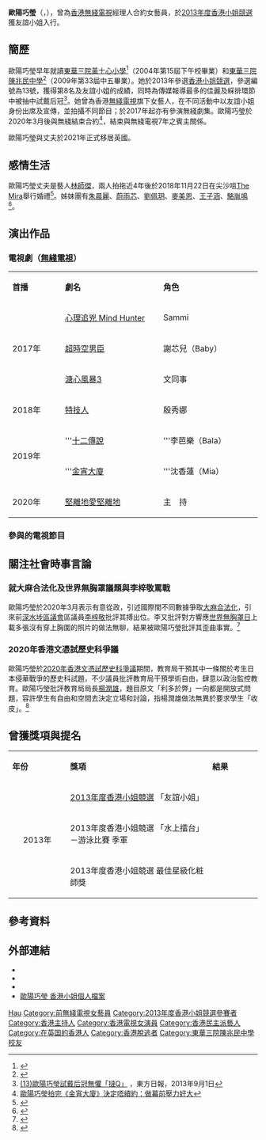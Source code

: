 {{藝人
| 姓名 = 歐陽巧瑩
| 类型 = 女藝人
| 圖片 =
| 圖片尺寸 =
| 英文名 = Tammy
| 綽號 = TamTam、阿Tam
| 國籍 = {{BNO}} {{CNHK}}    
| 籍貫 = 
| 出生日期 = {{Birth date and age|1992|10|26}}
| 出生地點 = {{HKG-1959}}
| 居住地 = {{GBR}}<ref>{{cite news|url=https://www.instagram.com/p/CXIlIjkl6Pd/|title=林師傑移居英國兩個月 計劃開農場︰希望經營B&B招待你哋|date=2021-12-06|accessdate=2021-12-06|publisher=娛壹}}</ref><ref>{{cite news|url=https://www.am730.com.hk/news/%E5%A8%9B%E6%A8%82/%E6%9E%97%E5%B8%AB%E5%82%91%E7%A7%BB%E5%B1%85%E8%8B%B1%E5%9C%8B%E7%9B%AE%E6%A8%99%E9%96%8B%E8%BE%B2%E5%A0%B4%EF%B8%B0-%E5%B8%8C%E6%9C%9B%E9%A6%99%E6%B8%AF%E4%BA%BA%E5%94%94%E5%86%8D%E5%8F%97%E4%B8%80%E5%80%8B%E5%9C%B0%E6%96%B9%E9%99%90%E5%88%B6-296000|title=林師傑移居英國 目標開農場|date=2021-12-06|accessdate=2021-12-06|publisher=am730|archive-date=2021-12-06|archive-url=https://web.archive.org/web/20211206105935/https://www.am730.com.hk/news/%E5%A8%9B%E6%A8%82/%E6%9E%97%E5%B8%AB%E5%82%91%E7%A7%BB%E5%B1%85%E8%8B%B1%E5%9C%8B%E7%9B%AE%E6%A8%99%E9%96%8B%E8%BE%B2%E5%A0%B4%EF%B8%B0-%E5%B8%8C%E6%9C%9B%E9%A6%99%E6%B8%AF%E4%BA%BA%E5%94%94%E5%86%8D%E5%8F%97%E4%B8%80%E5%80%8B%E5%9C%B0%E6%96%B9%E9%99%90%E5%88%B6-296000|dead-url=no}}</ref>
| 逝世日期 =  
| 逝世地點 = 
| 職業 = 演員、主持、製作人
| 親屬 = 妹：歐陽巧霖<br>{{Birth date and age|1996|2|5}}
| 配偶 = {{marriage|[[林師傑|林師傑]]|2018年11月22日}}<ref name=林師傑娶咪神歐陽巧瑩/>
| 語言 = 粵語、英語、國語
| 教育程度 = [[香港浸會大學|香港浸會大學]][[副學士|副學士]]
| 母校 = [[東華三院黃士心小學|東華三院黃士心小學]]<br>[[東華三院陳兆民中學|東華三院陳兆民中學]]
| 宗教信仰 =
| 活躍年代 = 2013年至今
| 經紀公司 = [[TVB|TVB]]（2013年－2020年）
| 獎項 = [[2013年度香港小姐競選|2013年度香港小姐競選]]友誼小姐、水上擂台─游泳比賽 季軍、最佳星級化粧師獎
}}

'''歐陽巧瑩'''（{{lang-en|'''Ou-Yang Hau Ying'''}}，{{bd|1992年|10月26日}}），曾為[[香港|香港]][[電視廣播有限公司|無綫電視]]經理人合約女藝員，於[[2013年度香港小姐競選|2013年度香港小姐競選]]獲友誼小姐入行。

==簡歷==
歐陽巧瑩早年就讀[[東華三院黃士心小學|東華三院黃士心小學]]<ref name="詩意無限">{{Cite web |url=http://www2.hkedcity.net/sch_files/a/wpm/wpm-cwriter/public_html/mag/mag6.pdf |title=東華三院黃士心小學《寫作靈感新天地》第6期〈詩意無限〉，2003年4月 |access-date=2018-09-05 |archive-url=https://web.archive.org/web/20090509164527/http://www2.hkedcity.net/sch_files/a/wpm/wpm-cwriter/public_html/mag/mag6.pdf |archive-date=2009-05-09 |dead-url=yes }}</ref>（2004年第15屆下午校畢業）和[[東華三院陳兆民中學|東華三院陳兆民中學]]<ref name="學校報告">{{Cite web |url=http://www.twghczm.edu.hk:82/common/plans_and_reports/asr2007_2008.pdf |title=東華三院陳兆民中學學校報告（2007/08），第9頁，2007年/2008年 |access-date=2018-09-05 |archive-url=https://web.archive.org/web/20180905175633/http://www.twghczm.edu.hk:82/common/plans_and_reports/asr2007_2008.pdf |archive-date=2018-09-05 |dead-url=yes }}</ref>（2009年第33屆中五畢業）。她於2013年參選[[香港小姐競選|香港小姐競選]]，參選編號為13號，獲得第8名及友誼小姐的成績，同時為傳媒報導最多的佳麗及綵排環節中被抽中試戴后冠<ref name="東方日報">[http://orientaldaily.on.cc/cnt/entertainment/20130901/00282_003.html (13)歐陽巧瑩試戴后冠無懼「撻Q」] {{Wayback|url=http://orientaldaily.on.cc/cnt/entertainment/20130901/00282_003.html |date=20190620050215 }}，東方日報，2013年9月1日</ref>。她曾為香港[[無綫電視|無綫電視]]旗下女藝人，在不同活動中以友誼小姐身份出席及宣傳，並拍攝不同節目；於2017年起亦有參演無綫劇集。歐陽巧瑩於2020年3月後與無綫結束合約<ref>[https://www.hk01.com/即時娛樂/389236   歐陽巧瑩拍完《金宵大廈》決定唔續約：做幕前壓力好大]</ref>，結束與無綫電視7年之賓主關係。

歐陽巧瑩與丈夫於2021年正式移居英國。

==感情生活==
歐陽巧瑩丈夫是藝人[[林師傑|林師傑]]，兩人拍拖近4年後於2018年11月22日在尖沙咀[[The_Mira|The Mira]]舉行婚禮<ref name=林師傑娶咪神歐陽巧瑩>{{Cite news |url=http://orientaldaily.on.cc/cnt/entertainment/20181123/00282_001.html |title=林師傑娶咪神歐陽巧瑩360度啜爆 |date=2018-11-23 |work=東方日報 |accessdate=2018-11-26 |archive-date=2020-06-21 |archive-url=https://web.archive.org/web/20200621060632/https://orientaldaily.on.cc/cnt/entertainment/20181123/00282_001.html |dead-url=no }}</ref>。姊妹團有[[朱晨麗|朱晨麗]]、[[蔚雨芯|蔚雨芯]]、[[劉佩玥|劉佩玥]]、[[麥美恩|麥美恩]]、[[王子涵|王子涵]]、[[駱胤鳴|駱胤鳴]]<ref>{{Cite news |url=https://hk.on.cc/hk/bkn/cnt/entertainment/20181122/bkn-20181122190402909-1122_00862_001.html |title=360度啜爆歐陽巧瑩！林師傑眼濕濕震晒 |date=2018-11-22 |work=東網 |language=zh-yue |accessdate=2018-11-22 |archive-date=2020-12-13 |archive-url=https://web.archive.org/web/20201213001441/https://hk.on.cc/hk/bkn/cnt/entertainment/20181122/bkn-20181122190402909-1122_00862_001.html |dead-url=no }}</ref>。

==演出作品==
=== 電視劇（[[無綫電視|無綫電視]]） ===
{|class="wikitable" width="70%"
|- style="background:pink; color:black" align=center
|style="width:10%"|'''首播'''||style="width:20%"|'''劇名'''||style="width:20%"|'''角色'''
|-
|rowspan="3"|2017年||[[心理追兇_Mind_Hunter|心理追兇 Mind Hunter]]||Sammi
|-
|[[超時空男臣|超時空男臣]]||謝芯兒（Baby）
|-
|[[溏心風暴3|溏心風暴3]]||文同事
|-
|2018年||[[特技人_(電視劇)|特技人]]||殷秀娜
|-
|rowspan="2"|2019年||'''[[十二傳說|十二傳說]]||'''李芭樂（Bala）
|-
|'''[[金宵大廈|金宵大廈]]||'''沈香蓮（Mia）
|-
|2020年||[[堅離地愛堅離地|堅離地愛堅離地]]||主　持
|}

===參與的電視節目===
{{columns-list|2|
;2013年
*香港小姐競選 漫遊世界
*[[2013年度香港小姐競選|2013年度香港小姐競選]]準決賽
*香港小姐 全城熱選
*[[今日VIP|今日VIP]]
*[[2013年度香港小姐競選|2013年度香港小姐競選]]決賽
*香港小姐 傳奇誕生
*[[萬千星輝賀台慶|萬千星輝賀台慶]]2013（表演嘉賓）
;2014年
*[[2014索契冬季奧運會|2014索契冬季奧運會]]─賽事全接觸
*[[32強事先張揚|32強事先張揚]]
*[[Go!_Yama_Girl|Go! Yama Girl]]（主持）
*[[山系女行Yama_Girl|山系女行Yama Girl]]（主持）
*[[3日2夜|3日2夜]]（主持）
;2015年
*[[超強選擇1分鐘|超強選擇1分鐘]]
*[[姊妹淘_(電視節目)|姊妹淘]]
*[[賞遊澳門|賞遊澳門]]
*[[Think_Big_天地|Think Big 天地]]
;2017年
*[[玩轉香港日與夜|玩轉香港日與夜]]
*[[瘋狂夏水禮2017|瘋狂夏水禮2017]]
*[[Big_Boys歷險記|Big Boys歷險記]]
;2018年
*[[大玩特玩|大玩特玩]]
*[[3日2夜|3日2夜]]（主持）
*[[TVB_50+1再出發節目巡禮2019|TVB 50+1再出發節目巡禮2019]]
;2019年
*[[1+1的派對|1+1的派對]]
}}

==關注社會時事言論==
===就大麻合法化及世界無胸罩議題與李梓敬罵戰===
歐陽巧瑩於2020年3月表示有意從政，引述國際間不同數據爭取[[大麻的合法性|大麻合法化]]，引來前[[深水埗區議會|深水埗區議會]]區議員[[李梓敬|李梓敬]]批評其搏出位。李又批評對方響應[[無胸罩日|世界無胸罩日]]上載多張沒有穿上胸圍的照片的做法無聊，結果被歐陽巧瑩批評其歪曲事實。<ref name="HK0120200402">{{cite web |author1=關穎賢 |title=被李梓敬指責唔戴Bra博出位　歐陽巧瑩嬲爆反擊：你未有資格評論 |url=https://www.hk01.com/%E5%8D%B3%E6%99%82%E5%A8%9B%E6%A8%82/455862/%E8%A2%AB%E6%9D%8E%E6%A2%93%E6%95%AC%E6%8C%87%E8%B2%AC%E5%94%94%E6%88%B4bra%E5%8D%9A%E5%87%BA%E4%BD%8D-%E6%AD%90%E9%99%BD%E5%B7%A7%E7%91%A9%E5%AC%B2%E7%88%86%E5%8F%8D%E6%93%8A-%E4%BD%A0%E6%9C%AA%E6%9C%89%E8%B3%87%E6%A0%BC%E8%A9%95%E8%AB%96 |accessdate=2020-04-02 |archive-date=2021-08-07 |archive-url=https://web.archive.org/web/20210807165921/https://www.hk01.com/%E5%8D%B3%E6%99%82%E5%A8%9B%E6%A8%82/455862/%E8%A2%AB%E6%9D%8E%E6%A2%93%E6%95%AC%E6%8C%87%E8%B2%AC%E5%94%94%E6%88%B4bra%E5%8D%9A%E5%87%BA%E4%BD%8D-%E6%AD%90%E9%99%BD%E5%B7%A7%E7%91%A9%E5%AC%B2%E7%88%86%E5%8F%8D%E6%93%8A-%E4%BD%A0%E6%9C%AA%E6%9C%89%E8%B3%87%E6%A0%BC%E8%A9%95%E8%AB%96 |dead-url=no }}</ref>

===2020年香港文憑試歷史科爭議===
歐陽巧瑩於[[2020年香港文憑試歷史科爭議|2020年香港文憑試歷史科爭議]]期間，教育局干預其中一條關於考生日本侵華戰爭的歷史科試題，不少議員批評教育局干預學術自由，肆意以政治監控教育。歐陽巧瑩批評教育局局長[[楊潤雄|楊潤雄]]，題目原文「利多於弊」一向都是開放式問題，容許學生有自由和空間去決定立場和討論，指楊潤雄做法無異於要求學生「收皮」。<ref name="Nextmagz-20200516">{{cite web |title=【借星爺金句轟楊潤雄】歐陽巧瑩不滿教育局干預考生試題 駱胤鳴:佢無用個腦？ |url=https://hk.nextmgz.com/article/2_740628_0?utm_campaign=hknext_social_nextmagazinefansclub&utm_medium=social&utm_source=facebook&utm_content=link_post&_branch_match_id=725819695081483855 |accessdate=2020-05-18}}</ref>

== 曾獲獎項與提名 ==
{|class="wikitable" width="70%"
|- style="background:#FFF; color:#000" align=center
|style="width:8%"|'''年份'''||style="width:23%"|'''獎項'''||style="width:8%"|'''結果'''
|-
|rowspan="3"|<center>2013年<center>||[[2013年度香港小姐競選|2013年度香港小姐競選]] 「友誼小姐」||{{won}}
|-
|2013年度香港小姐競選 「水上擂台」－游泳比賽 季軍||{{won}}
|-
|2013年度香港小姐競選 最佳星級化粧師獎||{{won}}
|}

== 參考資料 ==
{{Reflist}}

==外部連結==
*{{Sinaweibo|tamtammtam}}
*{{Facebook|tamouyang|歐陽巧瑩  t.a.m}}
*{{Instagram|t.a.m}}
*[https://web.archive.org/web/20140214212125/http://misshk.tvb.com/2013/contestant/tammy 歐陽巧瑩 香港小姐個人檔案]

{{香港小姐友誼小姐|[[張名雅|張名雅]]|2013|[[邵珮詩|邵珮詩]]}}
{{DEFAULTSORT:Ou}}
[[Category:歐陽姓|Hau]]
[[Category:前無綫電視女藝員|Category:前無綫電視女藝員]]
[[Category:2013年度香港小姐競選參賽者|Category:2013年度香港小姐競選參賽者]]
[[Category:香港主持人|Category:香港主持人]]
[[Category:香港電視女演員|Category:香港電視女演員]]
[[Category:香港民主派藝人|Category:香港民主派藝人]]
[[Category:在英国的香港人|Category:在英国的香港人]]
[[Category:香港脫逃者|Category:香港脫逃者]]
[[Category:東華三院陳兆民中學校友|Category:東華三院陳兆民中學校友]]